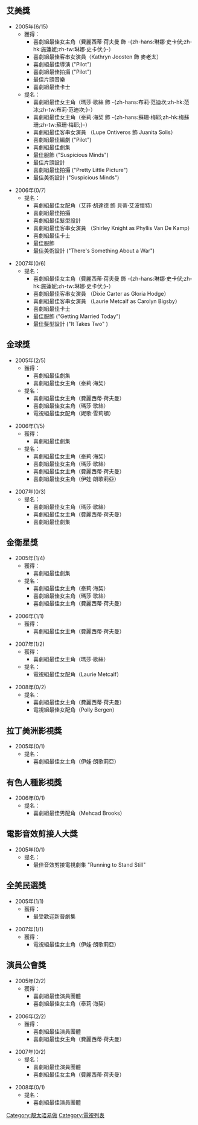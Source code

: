 {{noteTA
|T=zh-hans:慾望師奶獎項及提名列表;zh-hk:靚太唔易做獎項及提名列表;zh-tw:慾望師奶獎項及提名列表;
|G1=TV
}}


==艾美獎==
*2005年(6/15)
**獲得：
***喜劇組最佳女主角（費麗西蒂·荷夫曼 飾 -{zh-hans:琳娜·史卡伏;zh-hk:施蓮妮;zh-tw:琳娜·史卡伏;}-）
***喜劇組最佳客串女演員（Kathryn Joosten 飾 麥老太）
***喜劇組最佳導演 ("Pilot") 
***喜劇組最佳拍攝 ("Pilot") 
***最佳片頭音樂
***喜劇組最佳卡士
**提名：
***喜劇組最佳女主角（瑪莎·歌絲 飾 -{zh-hans:布莉·范迪坎;zh-hk:范冰;zh-tw:布莉·范迪坎;}-）
***喜劇組最佳女主角（泰莉·海契 飾 -{zh-hans:蘇珊·梅耶;zh-hk:梅蘇珊;zh-tw:蘇珊·梅耶;}-）
***喜劇組最佳客串女演員 （Lupe Ontiveros 飾 Juanita Solis）
***喜劇組最佳編劇 ("Pilot") 
***喜劇組最佳劇集
***最佳服飾 ("Suspicious Minds") 
***最佳片頭設計
***喜劇組最佳拍攝 ("Pretty Little Picture")  
***最佳美術設計 ("Suspicious Minds") 

*2006年(0/7)
**提名：
***喜劇組最佳女配角（艾菲·胡達德 飾 貝蒂·艾波懷特）
***喜劇組最佳拍攝
***喜劇組最佳髮型設計
***喜劇組最佳客串女演員 （Shirley Knight as Phyllis Van De Kamp）
***喜劇組最佳卡士
***最佳服飾
***最佳美術設計 ("There's Something About a War") 

*2007年(0/6)
**提名：
***喜劇組最佳女主角（費麗西蒂·荷夫曼 飾 -{zh-hans:琳娜·史卡伏;zh-hk:施蓮妮;zh-tw:琳娜·史卡伏;}-）
***喜劇組最佳客串女演員 （Dixie Carter as Gloria Hodge） 
***喜劇組最佳客串女演員 （Laurie Metcalf as Carolyn Bigsby）
***喜劇組最佳卡士　
***最佳服飾 ("Getting Married Today") 
***最佳髮型設計 ("It Takes Two" )

==金球獎==
*2005年(2/5)
**獲得：
***喜劇組最佳劇集
***喜劇組最佳女主角（泰莉·海契）
**提名：
***喜劇組最佳女主角（費麗西蒂·荷夫曼）
***喜劇組最佳女主角（瑪莎·歌絲）
***電視組最佳女配角（妮歌·雪莉頓）

*2006年(1/5)
**獲得：
***喜劇組最佳劇集
**提名：
***喜劇組最佳女主角（泰莉·海契）
***喜劇組最佳女主角（瑪莎·歌絲）
***喜劇組最佳女主角（費麗西蒂·荷夫曼）
***喜劇組最佳女主角（伊娃·朗歌莉亞）

*2007年(0/3)　　　　
**提名：
***喜劇組最佳女主角（瑪莎·歌絲）
***喜劇組最佳女主角（費麗西蒂·荷夫曼）
***喜劇組最佳劇集

==金衛星獎==
*2005年(1/4)　　
**獲得：
***喜劇組最佳劇集
**提名：
***喜劇組最佳女主角（泰莉·海契）
***喜劇組最佳女主角（瑪莎·歌絲）
***喜劇組最佳女主角（費麗西蒂·荷夫曼）

*2006年(1/1)
**獲得：
***喜劇組最佳女主角（費麗西蒂·荷夫曼）

*2007年(1/2)
**獲得：
***喜劇組最佳女主角（瑪莎·歌絲）
**提名：
***電視組最佳女配角（Laurie Metcalf）

*2008年(0/2)
**提名：
***喜劇組最佳女主角（費麗西蒂·荷夫曼）
***電視組最佳女配角（Polly Bergen）

==拉丁美洲影視獎==
*2005年(0/1)
**提名：
***喜劇組最佳女主角（伊娃·朗歌莉亞）

==有色人種影視獎==
*2006年(0/1)
**提名：
***喜劇組最佳男配角（Mehcad Brooks）

==電影音效剪接人大獎==
*2005年(0/1)
**提名：
***最佳音效剪接電視劇集 "Running to Stand Still" 

==全美民選獎==
*2005年(1/1)
**獲得：
***最受歡迎新晉劇集

*2007年(1/1)
**獲得：
***電視組最佳女主角（伊娃·朗歌莉亞）

==演員公會獎==
*2005年(2/2)
**獲得：
***喜劇組最佳演員團體
***喜劇組最佳女主角（泰莉·海契）

*2006年(2/2)
**獲得：
***喜劇組最佳演員團體
***喜劇組最佳女主角（費麗西蒂·荷夫曼）

*2007年(0/2)
**提名：
***喜劇組最佳演員團體
***喜劇組最佳女主角（費麗西蒂·荷夫曼）

*2008年(0/1)
**提名：
***喜劇組最佳演員團體

{{靚太唔易做}}

[[Category:靚太唔易做|Category:靚太唔易做]]
[[Category:電視列表|Category:電視列表]]